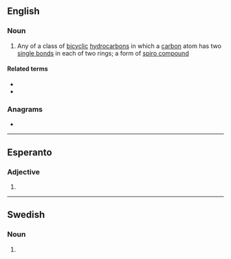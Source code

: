 ==English==

===Noun===
{{en-noun}}

# {{lb|en|organic compound}} Any of a class of [[bicyclic]] [[hydrocarbon]]s in which a [[carbon]] atom has two [[single bond]]s in each of two rings; a form of [[spiro compound]]

====Related terms====
* {{l|en|spirene}}
* {{l|en|spiro-}}

===Anagrams===
* {{anagrams|en|piRNAs|spinar|sprain}}

----

==Esperanto==

===Adjective===
{{eo-head}}

# {{eo-form of|spir|an}}

----

==Swedish==

===Noun===
{{head|sv|noun form}}

# {{sv-noun-form-def|spira}}